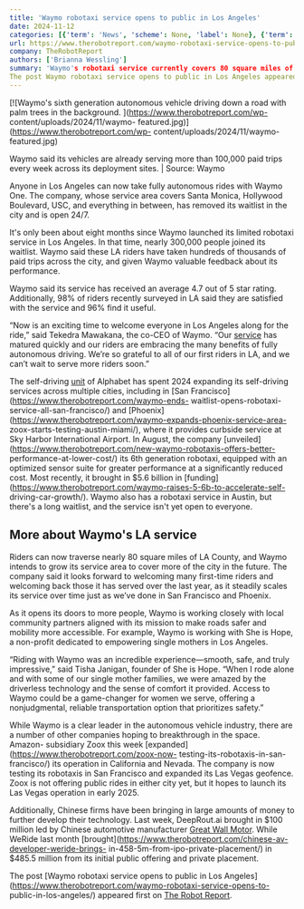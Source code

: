 ```yaml
---
title: 'Waymo robotaxi service opens to public in Los Angeles'
date: 2024-11-12
categories: [{'term': 'News', 'scheme': None, 'label': None}, {'term': 'Robots / Platforms', 'scheme': None, 'label': None}, {'term': 'Self-Driving Vehicles', 'scheme': None, 'label': None}, {'term': 'Waymo', 'scheme': None, 'label': None}]
url: https://www.therobotreport.com/waymo-robotaxi-service-opens-to-public-in-los-angeles/
company: TheRobotReport
authors: ['Brianna Wessling']
summary: 'Waymo's robotaxi service currently covers 80 square miles of LA County. Waymo said it intends to grow its service area in the future.
The post Waymo robotaxi service opens to public in Los Angeles appeared first on The Robot Report.'
---
```



[![Waymo's sixth generation autonomous vehicle driving down a road with palm
trees in the background. ](https://www.therobotreport.com/wp-
content/uploads/2024/11/waymo-
featured.jpg)](https://www.therobotreport.com/wp-
content/uploads/2024/11/waymo-featured.jpg)

Waymo said its vehicles are already serving more than 100,000 paid trips every week across its deployment sites. | Source: Waymo

Anyone in Los Angeles can now take fully autonomous rides with Waymo One. The
company, whose service area covers Santa Monica, Hollywood Boulevard, USC, and
everything in between, has removed its waitlist in the city and is open 24/7.

It's only been about eight months since Waymo launched its limited robotaxi
service in Los Angeles. In that time, nearly 300,000 people joined its
waitlist. Waymo said these LA riders have taken hundreds of thousands of paid
trips across the city, and given Waymo valuable feedback about its
performance.

Waymo said its service has received an average 4.7 out of 5 star rating.
Additionally, 98% of riders recently surveyed in LA said they are satisfied
with the service and 96% find it useful.

“Now is an exciting time to welcome everyone in Los Angeles along for the
ride,” said Tekedra Mawakana, the co-CEO of Waymo. “Our
[service](https://waymo.com/waymo-one/) has matured quickly and our riders are
embracing the many benefits of fully autonomous driving. We’re so grateful to
all of our first riders in LA, and we can’t wait to serve more riders soon.”

The self-driving [unit](https://www.therobotreport.com/tag/waymo/) of Alphabet
has spent 2024 expanding its self-driving services across multiple cities,
including in [San Francisco](https://www.therobotreport.com/waymo-ends-
waitlist-opens-robotaxi-service-all-san-francisco/) and
[Phoenix](https://www.therobotreport.com/waymo-expands-phoenix-service-area-
zoox-starts-testing-austin-miami/), where it provides curbside service at Sky
Harbor International Airport. In August, the company
[unveiled](https://www.therobotreport.com/new-waymo-robotaxis-offers-better-
performance-at-lower-cost/) its 6th generation robotaxi, equipped with an
optimized sensor suite for greater performance at a significantly reduced
cost. Most recently, it brought in $5.6 billion in
[funding](https://www.therobotreport.com/waymo-raises-5-6b-to-accelerate-self-
driving-car-growth/). Waymo also has a robotaxi service in Austin, but there's
a long waitlist, and the service isn't yet open to everyone.

## More about Waymo's LA service

Riders can now traverse nearly 80 square miles of LA County, and Waymo intends
to grow its service area to cover more of the city in the future. The company
said it looks forward to welcoming many first-time riders and welcoming back
those it has served over the last year, as it steadily scales its service over
time just as we’ve done in San Francisco and Phoenix.

As it opens its doors to more people, Waymo is working closely with local
community partners aligned with its mission to make roads safer and mobility
more accessible. For example, Waymo is working with She is Hope, a non-profit
dedicated to empowering single mothers in Los Angeles.

“Riding with Waymo was an incredible experience—smooth, safe, and truly
impressive,” said Tisha Janigan, founder of She is Hope. “When I rode alone
and with some of our single mother families, we were amazed by the driverless
technology and the sense of comfort it provided. Access to Waymo could be a
game-changer for women we serve, offering a nonjudgmental, reliable
transportation option that prioritizes safety.”

While Waymo is a clear leader in the autonomous vehicle industry, there are a
number of other companies hoping to breakthrough in the space. Amazon-
subsidiary Zoox this week [expanded](https://www.therobotreport.com/zoox-now-
testing-its-robotaxis-in-san-francisco/) its operation in California and
Nevada. The company is now testing its robotaxis in San Francisco and expanded
its Las Vegas geofence. Zoox is not offering public rides in either city yet,
but it hopes to launch its Las Vegas operation in early 2025.

Additionally, Chinese firms have been bringing in large amounts of money to
further develop their technology. Last week, DeepRout.ai brought in $100
million led by Chinese automotive manufacturer [Great Wall
Motor](https://www.gwm-global.com/). While WeRide last month
[brought](https://www.therobotreport.com/chinese-av-developer-weride-brings-
in-458-5m-from-ipo-private-placement/) in $485.5 million from its initial
public offering and private placement.

The post [Waymo robotaxi service opens to public in Los
Angeles](https://www.therobotreport.com/waymo-robotaxi-service-opens-to-
public-in-los-angeles/) appeared first on [The Robot
Report](https://www.therobotreport.com).

